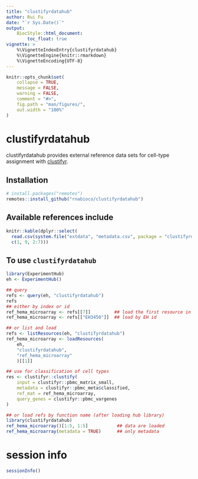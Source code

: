 ```yaml
---
title: "clustifyrdatahub"
author: Rui Fu
date: "`r Sys.Date()`"
output: 
    BiocStyle::html_document:
        toc_float: true
vignette: >
    %\VignetteIndexEntry{clustifyrdatahub}
    %\VignetteEngine{knitr::rmarkdown}
    %\VignetteEncoding{UTF-8}
---
```


```r
knitr::opts_chunk$set(
    collapse = TRUE,
    message = FALSE,
    warning = FALSE,
    comment = "#>",
    fig.path = "man/figures/",
    out.width = "100%"
)
```

# clustifyrdatahub

clustifyrdatahub provides external reference data 
sets for cell-type assignment with 
[clustifyr](https://rnabioco.github.io/clustifyr).

## Installation

```r
# install.packages("remotes")
remotes::install_github("rnabioco/clustifyrdatahub")
```

## Available references include
```r
knitr::kable(dplyr::select(
  read.csv(system.file("extdata", "metadata.csv", package = "clustifyrdatahub")),
  c(1, 9, 2:7)))
```

## To use `clustifyrdatahub`

```r
library(ExperimentHub)
eh <- ExperimentHub()

## query
refs <- query(eh, "clustifyrdatahub")
refs
## either by index or id
ref_hema_microarray <- refs[[7]]         ## load the first resource in the list
ref_hema_microarray <- refs[["EH3450"]]  ## load by EH id

## or list and load
refs <- listResources(eh, "clustifyrdatahub")
ref_hema_microarray <- loadResources(
    eh, 
    "clustifyrdatahub",
    "ref_hema_microarray"
    )[[1]]

## use for classification of cell types
res <- clustifyr::clustify(
    input = clustifyr::pbmc_matrix_small,
    metadata = clustifyr::pbmc_meta$classified,
    ref_mat = ref_hema_microarray,
    query_genes = clustifyr::pbmc_vargenes
)
```

```r
## or load refs by function name (after loading hub library)
library(clustifyrdatahub)
ref_hema_microarray()[1:5, 1:5]           ## data are loaded
ref_hema_microarray(metadata = TRUE)      ## only metadata
```

# session info
```r
sessionInfo()
```

